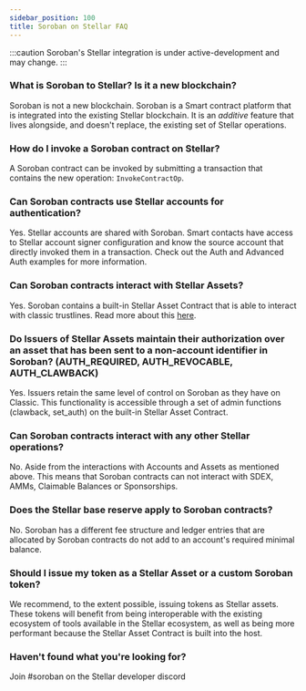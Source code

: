 ```yaml
---
sidebar_position: 100
title: Soroban on Stellar FAQ
---
```


:::caution
Soroban's Stellar integration is under active-development and may change.
:::

### What is Soroban to Stellar? Is it a new blockchain?
Soroban is not a new blockchain. Soroban is a Smart contract platform that is integrated into the existing Stellar blockchain. It is an *additive* feature that lives alongside, and doesn't replace, the existing set of Stellar operations. 

### How do I invoke a Soroban contract on Stellar?
A Soroban contract can be invoked by submitting a transaction that contains the new operation: `InvokeContractOp`.

### Can Soroban contracts use Stellar accounts for authentication?
Yes. Stellar accounts are shared with Soroban. Smart contacts have access to Stellar account signer configuration and know the source account that directly invoked them in a transaction. Check out the Auth and Advanced Auth examples for more information.  

### Can Soroban contracts interact with Stellar Assets?
Yes. Soroban contains a built-in Stellar Asset Contract that is able to interact
with classic trustlines. Read more about this [here](built-in-contracts/stellar-asset-contract.mdx).

### Do Issuers of Stellar Assets maintain their authorization over an asset that has been sent to a non-account identifier in Soroban? (AUTH_REQUIRED, AUTH_REVOCABLE, AUTH_CLAWBACK)
Yes. Issuers retain the same level of control on Soroban as they have on Classic. This functionality is accessible through a set of admin functions (clawback, set_auth) on the built-in Stellar Asset Contract.

### Can Soroban contracts interact with any other Stellar operations?
No. Aside from the interactions with Accounts and Assets as mentioned above. This means that Soroban contracts can not interact with SDEX, AMMs, Claimable Balances or Sponsorships.  

### Does the Stellar base reserve apply to Soroban contracts?
No. Soroban has a different fee structure and ledger entries that are allocated by Soroban contracts do not add to an account's required minimal balance.

### Should I issue my token as a Stellar Asset or a custom Soroban token?
We recommend, to the extent possible, issuing tokens as Stellar assets. These
tokens will benefit from being interoperable with the existing ecosystem of tools
available in the Stellar ecosystem, as well as being more performant because the
Stellar Asset Contract is built into the host.

### Haven't found what you're looking for?
Join #soroban on the Stellar developer discord
